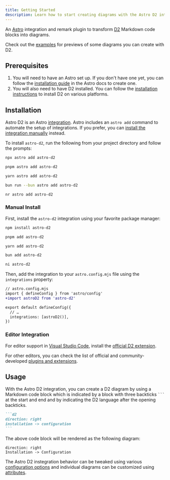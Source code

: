 ```yaml
---
title: Getting Started
description: Learn how to start creating diagrams with the Astro D2 integration.
---
```



An [Astro](https://astro.build/) integration and remark plugin to transform [D2](https://d2lang.com/) Markdown code blocks into diagrams.

Check out the [examples](/examples/hello-world/) for previews of some diagrams you can create with D2.

## Prerequisites

1. You will need to have an Astro set up.
   If you don't have one yet, you can follow the [installation guide](https://docs.astro.build/en/install/auto/) in the Astro docs to create one.
2. You will also need to have D2 installed.
   You can follow the [installation instructions](https://github.com/terrastruct/d2/blob/master/docs/INSTALL.md) to install D2 on various platforms.

## Installation

Astro D2 is an Astro [integration](https://docs.astro.build/en/guides/integrations-guide/).
Astro includes an `astro add` command to automate the setup of integrations.
If you prefer, you can [install the integration manually](#manual-install) instead.

To install `astro-d2`, run the following from your project directory and follow the prompts:

<Tabs>
<TabItem label="npm">

```sh
npx astro add astro-d2
```

</TabItem>
<TabItem label="pnpm">

```sh
pnpm astro add astro-d2
```

</TabItem>
<TabItem label="Yarn">

```sh
yarn astro add astro-d2
```

</TabItem>
<TabItem label="Bun">

```sh
bun run --bun astro add astro-d2
```

</TabItem>
<TabItem label="ni">

```sh
nr astro add astro-d2
```

</TabItem>
</Tabs>

### Manual Install

First, install the `astro-d2` integration using your favorite package manager:

<Tabs>
<TabItem label="npm">

```sh
npm install astro-d2
```

</TabItem>
<TabItem label="pnpm">

```sh
pnpm add astro-d2
```

</TabItem>
<TabItem label="Yarn">

```sh
yarn add astro-d2
```

</TabItem>
<TabItem label="Bun">

```sh
bun add astro-d2
```

</TabItem>
<TabItem label="ni">

```sh
ni astro-d2
```

</TabItem>
</Tabs>

Then, add the integration to your `astro.config.mjs` file using the `integrations` property:

```diff lang="js" ins="astroD2()"
// astro.config.mjs
import { defineConfig } from 'astro/config'
+import astroD2 from 'astro-d2'

export default defineConfig({
  // …
  integrations: [astroD2()],
})
```

### Editor Integration

For editor support in [Visual Studio Code](https://code.visualstudio.com/), install the [official D2 extension](https://github.com/terrastruct/d2-vscode).

For other editors, you can check the list of official and community-developed [plugins and extensions](https://d2lang.com/tour/extensions).

## Usage

With the Astro D2 integration, you can create a D2 diagram by using a Markdown code block which is indicated by a block with three backticks <code>```</code> at the start and end and by indicating the D2 language after the opening backticks.

````md title="src/content/docs/example.md"
```d2
direction: right
installation -> configuration
```
````

The above code block will be rendered as the following diagram:

```d2
direction: right
Installation -> Configuration
```

The Astro D2 instegration behavior can be tweaked using various [configuration options](/configuration) and individual diagrams can be customized using [attributes](/attributes).
